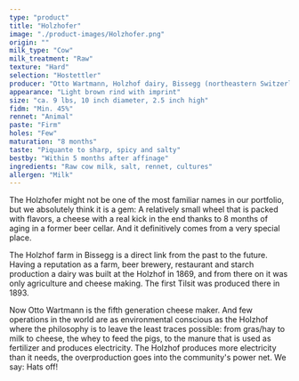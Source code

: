 ```yaml
---
type: "product"
title: "Holzhofer"
image: "./product-images/Holzhofer.png"
origin: ""
milk_type: "Cow"
milk_treatment: "Raw"
texture: "Hard"
selection: "Hostettler"
producer: "Otto Wartmann, Holzhof dairy, Bissegg (northeastern Switzerland)"
appearance: "Light brown rind with imprint"
size: "ca. 9 lbs, 10 inch diameter, 2.5 inch high"
fidm: "Min. 45%"
rennet: "Animal"
paste: "Firm"
holes: "Few"
maturation: "8 months"
taste: "Piquante to sharp, spicy and salty"
bestby: "Within 5 months after affinage"
ingredients: "Raw cow milk, salt, rennet, cultures"
allergen: "Milk"
---
```


The Holzhofer might not be one of the most familiar names in our portfolio, but we absolutely think it is a gem: A relatively small wheel that is packed with flavors, a cheese with a real kick in the end thanks to 8 months of aging in a former beer cellar. And it definitively comes from a very special place.

The Holzhof farm in Bissegg is a direct link from the past to the future. Having a reputation as a farm, beer brewery, restaurant and starch production a dairy was built at the Holzhof in 1869, and from there on it was only agriculture and cheese making. The first Tilsit was produced there in 1893.

Now Otto Wartmann is the fifth generation cheese maker. And few operations in the world are as environmental conscious as the Holzhof where the philosophy is to leave the least traces possible: from gras/hay to milk to cheese, the whey to feed the pigs, to the manure that is used as fertilizer and produces electricity. The Holzhof produces more electricity than it needs, the overproduction goes into the community's power net. We say: Hats off!